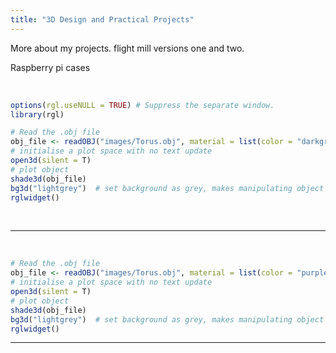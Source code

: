 ```yaml
---
title: "3D Design and Practical Projects"
---
```


More about my projects.
flight mill versions one and two.

Raspberry pi cases

\

```r
options(rgl.useNULL = TRUE) # Suppress the separate window.
library(rgl)
```

```r
# Read the .obj file
obj_file <- readOBJ("images/Torus.obj", material = list(color = "darkgrey"))
# initialise a plot space with no text update
open3d(silent = T)
# plot object
shade3d(obj_file)
bg3d("lightgrey")  # set background as grey, makes manipulating object easier
rglwidget()
```

\

------

\


```r
# Read the .obj file
obj_file <- readOBJ("images/Torus.obj", material = list(color = "purple"))
# initialise a plot space with no text update
open3d(silent = T) 
# plot object
shade3d(obj_file)
bg3d("lightgrey")  # set background as grey, makes manipulating object easier
rglwidget()
```

------